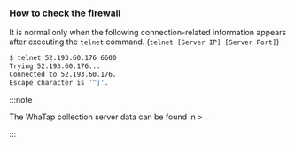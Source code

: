 ### How to check the firewall

It is normal only when the following connection-related information appears after executing the `telnet` command. (`telnet [Server IP] [Server Port]`)

```bash title='Example'
$ telnet 52.193.60.176 6600
Trying 52.193.60.176...
Connected to 52.193.60.176.
Escape character is '^]'.
```

:::note

The WhaTap collection server data can be found in <Cmdname sid="side_management" className="uitext" /> > <Cmdname sid="agent_installation" className="uitext" />.

:::
